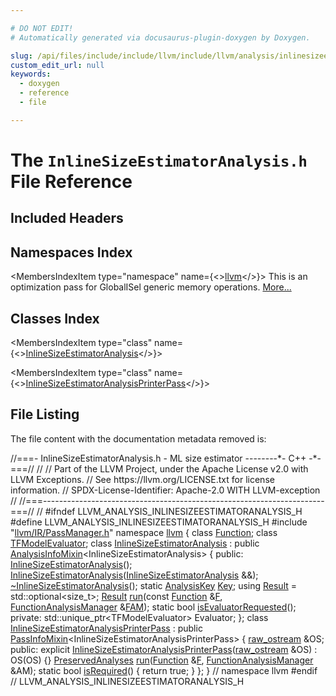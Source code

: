 ```yaml
---

# DO NOT EDIT!
# Automatically generated via docusaurus-plugin-doxygen by Doxygen.

slug: /api/files/include/include/llvm/include/llvm/analysis/inlinesizeestimatoranalysis-h
custom_edit_url: null
keywords:
  - doxygen
  - reference
  - file

---
```





# The `InlineSizeEstimatorAnalysis.h` File Reference

<DoxygenPage pluginConfig={pluginConfig}>



## Included Headers

<IncludesList>
<IncludesListItem
  filePath="llvm/IR/PassManager.h"
  permalink="/docs/api/files/include/include/llvm/include/llvm/ir/passmanager-h"
  isLocal="true" />
</IncludesList>

## Namespaces Index

<MembersIndex>

<MembersIndexItem
  type="namespace"
  name={<><a href="/docs/api/namespaces/llvm">llvm</a></>}>
This is an optimization pass for GlobalISel generic memory operations. <a href="/docs/api/namespaces/llvm/#details">More...</a>
</MembersIndexItem>

</MembersIndex>

## Classes Index

<MembersIndex>

<MembersIndexItem
  type="class"
  name={<><a href="/docs/api/classes/llvm/inlinesizeestimatoranalysis">InlineSizeEstimatorAnalysis</a></>}>
</MembersIndexItem>

<MembersIndexItem
  type="class"
  name={<><a href="/docs/api/classes/llvm/inlinesizeestimatoranalysisprinterpass">InlineSizeEstimatorAnalysisPrinterPass</a></>}>
</MembersIndexItem>

</MembersIndex>


## File Listing

The file content with the documentation metadata removed is:

<ProgramListing>

<Link id="l00001" /><CodeLine lineNumber="1"><Highlight kind="comment">//===- InlineSizeEstimatorAnalysis.h - ML size estimator --------&#42;- C++ -&#42;-===//</Highlight><Highlight kind="normal"></Highlight></CodeLine>
<Link id="l00002" /><CodeLine lineNumber="2"><Highlight kind="normal"></Highlight><Highlight kind="comment">//</Highlight><Highlight kind="normal"></Highlight></CodeLine>
<Link id="l00003" /><CodeLine lineNumber="3"><Highlight kind="normal"></Highlight><Highlight kind="comment">// Part of the LLVM Project, under the Apache License v2.0 with LLVM Exceptions.</Highlight><Highlight kind="normal"></Highlight></CodeLine>
<Link id="l00004" /><CodeLine lineNumber="4"><Highlight kind="normal"></Highlight><Highlight kind="comment">// See https://llvm.org/LICENSE.txt for license information.</Highlight><Highlight kind="normal"></Highlight></CodeLine>
<Link id="l00005" /><CodeLine lineNumber="5"><Highlight kind="normal"></Highlight><Highlight kind="comment">// SPDX-License-Identifier: Apache-2.0 WITH LLVM-exception</Highlight><Highlight kind="normal"></Highlight></CodeLine>
<Link id="l00006" /><CodeLine lineNumber="6"><Highlight kind="normal"></Highlight><Highlight kind="comment">//</Highlight><Highlight kind="normal"></Highlight></CodeLine>
<Link id="l00007" /><CodeLine lineNumber="7"><Highlight kind="normal"></Highlight><Highlight kind="comment">//===----------------------------------------------------------------------===//</Highlight><Highlight kind="normal"></Highlight></CodeLine>
<Link id="l00008" /><CodeLine lineNumber="8"><Highlight kind="normal"></Highlight><Highlight kind="comment">//</Highlight><Highlight kind="normal"></Highlight></CodeLine>
<Link id="l00009" /><CodeLine lineNumber="9"><Highlight kind="normal"></Highlight></CodeLine>
<Link id="l00010" /><CodeLine lineNumber="10"><Highlight kind="normal"></Highlight><Highlight kind="preprocessor">#ifndef LLVM&#95;ANALYSIS&#95;INLINESIZEESTIMATORANALYSIS&#95;H</Highlight><Highlight kind="normal"></Highlight></CodeLine>
<Link id="l00011" /><CodeLine lineNumber="11"><Highlight kind="normal"></Highlight><Highlight kind="preprocessor">#define LLVM&#95;ANALYSIS&#95;INLINESIZEESTIMATORANALYSIS&#95;H</Highlight><Highlight kind="normal"></Highlight></CodeLine>
<Link id="l00012" /><CodeLine lineNumber="12"><Highlight kind="normal"></Highlight></CodeLine>
<Link id="l00013" /><CodeLine lineNumber="13"><Highlight kind="normal"></Highlight><Highlight kind="preprocessor">#include &quot;<a href="/docs/api/files/include/include/llvm/include/llvm/ir/passmanager-h">llvm/IR/PassManager.h</a>&quot;</Highlight><Highlight kind="normal"></Highlight></CodeLine>
<Link id="l00014" /><CodeLine lineNumber="14"><Highlight kind="normal"></Highlight></CodeLine>
<Link id="l00015" /><CodeLine lineNumber="15"><Highlight kind="normal"></Highlight><Highlight kind="keyword">namespace </Highlight><Highlight kind="normal"><a href="/docs/api/namespaces/llvm">llvm</a> &#123;</Highlight></CodeLine>
<Link id="l00016" /><CodeLine lineNumber="16"><Highlight kind="normal"></Highlight><Highlight kind="keyword">class </Highlight><Highlight kind="normal"><a href="/docs/api/classes/llvm/function">Function</a>;</Highlight></CodeLine>
<Link id="l00017" /><CodeLine lineNumber="17"><Highlight kind="normal"></Highlight></CodeLine>
<Link id="l00018" /><CodeLine lineNumber="18"><Highlight kind="normal"></Highlight><Highlight kind="keyword">class </Highlight><Highlight kind="normal"><a href="/docs/api/classes/llvm/tfmodelevaluator">TFModelEvaluator</a>;</Highlight></CodeLine>
<Link id="l00019" /><CodeLine lineNumber="19" lineLink="/docs/api/classes/llvm/inlinesizeestimatoranalysis"><Highlight kind="normal"></Highlight><Highlight kind="keyword">class </Highlight><Highlight kind="normal"><a href="/docs/api/classes/llvm/inlinesizeestimatoranalysis/#a194b9ca99cd1a676567c2ea71a44ad6b">InlineSizeEstimatorAnalysis</a></Highlight></CodeLine>
<Link id="l00020" /><CodeLine lineNumber="20"><Highlight kind="normal">    : </Highlight><Highlight kind="keyword">public</Highlight><Highlight kind="normal"> <a href="/docs/api/structs/llvm/analysisinfomixin">AnalysisInfoMixin</a>&lt;InlineSizeEstimatorAnalysis&gt; &#123;</Highlight></CodeLine>
<Link id="l00021" /><CodeLine lineNumber="21"><Highlight kind="normal"></Highlight><Highlight kind="keyword">public</Highlight><Highlight kind="normal">:</Highlight></CodeLine>
<Link id="l00022" /><CodeLine lineNumber="22" lineLink="/docs/api/classes/llvm/inlinesizeestimatoranalysis/#a194b9ca99cd1a676567c2ea71a44ad6b"><Highlight kind="normal">  <a href="/docs/api/classes/llvm/inlinesizeestimatoranalysis/#a194b9ca99cd1a676567c2ea71a44ad6b">InlineSizeEstimatorAnalysis</a>();</Highlight></CodeLine>
<Link id="l00023" /><CodeLine lineNumber="23"><Highlight kind="normal">  <a href="/docs/api/classes/llvm/inlinesizeestimatoranalysis/#a194b9ca99cd1a676567c2ea71a44ad6b">InlineSizeEstimatorAnalysis</a>(<a href="/docs/api/classes/llvm/inlinesizeestimatoranalysis/#a194b9ca99cd1a676567c2ea71a44ad6b">InlineSizeEstimatorAnalysis</a> &amp;&amp;);</Highlight></CodeLine>
<Link id="l00024" /><CodeLine lineNumber="24" lineLink="/docs/api/classes/llvm/inlinesizeestimatoranalysis/#a7e9367a747574490e127e518d843b497"><Highlight kind="normal">  <a href="/docs/api/classes/llvm/inlinesizeestimatoranalysis/#a7e9367a747574490e127e518d843b497">~InlineSizeEstimatorAnalysis</a>();</Highlight></CodeLine>
<Link id="l00025" /><CodeLine lineNumber="25"><Highlight kind="normal"></Highlight></CodeLine>
<Link id="l00026" /><CodeLine lineNumber="26" lineLink="/docs/api/classes/llvm/inlinesizeestimatoranalysis/#ac3858875b1502944da1a89f2505761da"><Highlight kind="normal">  </Highlight><Highlight kind="keyword">static</Highlight><Highlight kind="normal"> <a href="/docs/api/structs/llvm/analysiskey">AnalysisKey</a> <a href="/docs/api/classes/llvm/inlinesizeestimatoranalysis/#ac3858875b1502944da1a89f2505761da">Key</a>;</Highlight></CodeLine>
<Link id="l00027" /><CodeLine lineNumber="27" lineLink="/docs/api/classes/llvm/inlinesizeestimatoranalysis/#afd1314431769f4a5472fde76205313a6"><Highlight kind="normal">  </Highlight><Highlight kind="keyword">using </Highlight><Highlight kind="normal"><a href="/docs/api/classes/llvm/inlinesizeestimatoranalysis/#afd1314431769f4a5472fde76205313a6">Result</a> = std::optional&lt;size&#95;t&gt;;</Highlight></CodeLine>
<Link id="l00028" /><CodeLine lineNumber="28"><Highlight kind="normal">  <a href="/docs/api/classes/llvm/inlinesizeestimatoranalysis/#afd1314431769f4a5472fde76205313a6">Result</a> <a href="/docs/api/classes/llvm/inlinesizeestimatoranalysis/#a94e72f48c5e88c1225c7daf679ce7d69">run</a>(</Highlight><Highlight kind="keyword">const</Highlight><Highlight kind="normal"> <a href="/docs/api/classes/llvm/function">Function</a> &amp;<a href="/docs/api/files/lib/lib/support/md5-cpp/#a96d73bbd7af15cb1fc38c3f4a3bd82e9">F</a>, <a href="/docs/api/namespaces/llvm/#adce09a5a0de0e3177eb00e932734af2f">FunctionAnalysisManager</a> &amp;<a href="/docs/api/files/lib/lib/passes/passbuilderbindings-cpp/#a83c7e5ca51099e4efa895791a02fb0ed">FAM</a>);</Highlight></CodeLine>
<Link id="l00029" /><CodeLine lineNumber="29"><Highlight kind="normal">  </Highlight><Highlight kind="keyword">static</Highlight><Highlight kind="normal"> </Highlight><Highlight kind="keywordtype">bool</Highlight><Highlight kind="normal"> <a href="/docs/api/classes/llvm/inlinesizeestimatoranalysis/#af2afe642df2ccb614a3f8a1d80910df9">isEvaluatorRequested</a>();</Highlight></CodeLine>
<Link id="l00030" /><CodeLine lineNumber="30"><Highlight kind="normal"></Highlight></CodeLine>
<Link id="l00031" /><CodeLine lineNumber="31"><Highlight kind="normal"></Highlight><Highlight kind="keyword">private</Highlight><Highlight kind="normal">:</Highlight></CodeLine>
<Link id="l00032" /><CodeLine lineNumber="32"><Highlight kind="normal">  std::unique&#95;ptr&lt;TFModelEvaluator&gt; Evaluator;</Highlight></CodeLine>
<Link id="l00033" /><CodeLine lineNumber="33"><Highlight kind="normal">&#125;;</Highlight></CodeLine>
<Link id="l00034" /><CodeLine lineNumber="34"><Highlight kind="normal"></Highlight></CodeLine>
<Link id="l00035" /><CodeLine lineNumber="35" lineLink="/docs/api/classes/llvm/inlinesizeestimatoranalysisprinterpass"><Highlight kind="normal"></Highlight><Highlight kind="keyword">class </Highlight><Highlight kind="normal"><a href="/docs/api/classes/llvm/inlinesizeestimatoranalysisprinterpass/#a4977a3018994a5c9622c8e93f2a0053f">InlineSizeEstimatorAnalysisPrinterPass</a></Highlight></CodeLine>
<Link id="l00036" /><CodeLine lineNumber="36"><Highlight kind="normal">    : </Highlight><Highlight kind="keyword">public</Highlight><Highlight kind="normal"> <a href="/docs/api/structs/llvm/passinfomixin">PassInfoMixin</a>&lt;InlineSizeEstimatorAnalysisPrinterPass&gt; &#123;</Highlight></CodeLine>
<Link id="l00037" /><CodeLine lineNumber="37"><Highlight kind="normal">  <a href="/docs/api/classes/llvm/raw-ostream">raw&#95;ostream</a> &amp;OS;</Highlight></CodeLine>
<Link id="l00038" /><CodeLine lineNumber="38"><Highlight kind="normal"></Highlight></CodeLine>
<Link id="l00039" /><CodeLine lineNumber="39"><Highlight kind="normal"></Highlight><Highlight kind="keyword">public</Highlight><Highlight kind="normal">:</Highlight></CodeLine>
<Link id="l00040" /><CodeLine lineNumber="40" lineLink="/docs/api/classes/llvm/inlinesizeestimatoranalysisprinterpass/#a4977a3018994a5c9622c8e93f2a0053f"><Highlight kind="normal">  </Highlight><Highlight kind="keyword">explicit</Highlight><Highlight kind="normal"> <a href="/docs/api/classes/llvm/inlinesizeestimatoranalysisprinterpass/#a4977a3018994a5c9622c8e93f2a0053f">InlineSizeEstimatorAnalysisPrinterPass</a>(<a href="/docs/api/classes/llvm/raw-ostream">raw&#95;ostream</a> &amp;OS) : OS(OS) &#123;&#125;</Highlight></CodeLine>
<Link id="l00041" /><CodeLine lineNumber="41"><Highlight kind="normal"></Highlight></CodeLine>
<Link id="l00042" /><CodeLine lineNumber="42"><Highlight kind="normal">  <a href="/docs/api/classes/llvm/preservedanalyses">PreservedAnalyses</a> <a href="/docs/api/classes/llvm/inlinesizeestimatoranalysisprinterpass/#a5e90152cff8dae138bbd12056eeb56ca">run</a>(<a href="/docs/api/classes/llvm/function">Function</a> &amp;<a href="/docs/api/files/lib/lib/support/md5-cpp/#a96d73bbd7af15cb1fc38c3f4a3bd82e9">F</a>, <a href="/docs/api/namespaces/llvm/#adce09a5a0de0e3177eb00e932734af2f">FunctionAnalysisManager</a> &amp;AM);</Highlight></CodeLine>
<Link id="l00043" /><CodeLine lineNumber="43"><Highlight kind="normal"></Highlight></CodeLine>
<Link id="l00044" /><CodeLine lineNumber="44" lineLink="/docs/api/classes/llvm/inlinesizeestimatoranalysisprinterpass/#ac667fc2d2b46203fa215023b662b68aa"><Highlight kind="normal">  </Highlight><Highlight kind="keyword">static</Highlight><Highlight kind="normal"> </Highlight><Highlight kind="keywordtype">bool</Highlight><Highlight kind="normal"> <a href="/docs/api/classes/llvm/inlinesizeestimatoranalysisprinterpass/#ac667fc2d2b46203fa215023b662b68aa">isRequired</a>() &#123; </Highlight><Highlight kind="keywordflow">return</Highlight><Highlight kind="normal"> </Highlight><Highlight kind="keyword">true</Highlight><Highlight kind="normal">; &#125;</Highlight></CodeLine>
<Link id="l00045" /><CodeLine lineNumber="45"><Highlight kind="normal">&#125;;</Highlight></CodeLine>
<Link id="l00046" /><CodeLine lineNumber="46"><Highlight kind="normal">&#125; </Highlight><Highlight kind="comment">// namespace llvm</Highlight><Highlight kind="normal"></Highlight></CodeLine>
<Link id="l00047" /><CodeLine lineNumber="47"><Highlight kind="normal"></Highlight><Highlight kind="preprocessor">#endif </Highlight><Highlight kind="comment">// LLVM&#95;ANALYSIS&#95;INLINESIZEESTIMATORANALYSIS&#95;H</Highlight><Highlight kind="normal"></Highlight></CodeLine>

</ProgramListing>

</DoxygenPage>
